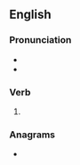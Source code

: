 ==English==

===Pronunciation===
* {{IPA|en|/bɹaɪnd/}}
* {{rhymes|en|aɪnd|s=1}}

===Verb===
{{head|en|verb form}}

# {{en-past of|brine}}

===Anagrams===
* {{anagrams|en|a=bdeinr|Binder|Birden|Bredin|bendir|binder|inbred|rebind}}